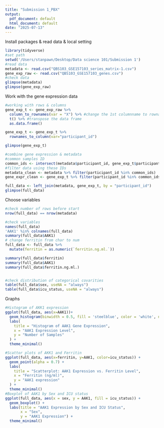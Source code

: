 ```yaml
---
title: "Submission 1_PBX"
output:
  pdf_document: default
  html_document: default
date: "2025-07-13"
---
```

Install packages & read data & local setting
```r
library(tidyverse)
#set path
setwd('/Users/stanpawn/Desktop/Data science 101/Submission 1')
#read data
metadata <- read.csv("QBS103_GSE157103_series_matrix-1.csv")
gene_exp_raw <- read.csv("QBS103_GSE157103_genes.csv")
#check data
glimpse(metadata)
glimpse(gene_exp_raw)

```
Work with the gene expression data
```r
#working with rows & columns
gene_exp_t <- gene_exp_raw %>%
  column_to_rownames(var = "X") %>% #change the 1st columnname to rowname
  t() %>% #transpose the data frame
  as.data.frame()

gene_exp_t <- gene_exp_t %>%
  rownames_to_column(var="participant_id")

glimpse(gene_exp_t)

#combine gene expression & metadata
#common samples ID
common_ids <- intersect(metadata$participant_id, gene_exp_t$participant_id)
#filter data using these IDs
metadata_clean <- metadata %>% filter(participant_id %in% common_ids)
gene_expr_clean <- gene_exp_t %>% filter(participant_id %in% common_ids)

full_data <- left_join(metadata, gene_exp_t, by = "participant_id")
glimpse(full_data)
```
Choose variables
```r
#check number of rows before start
nrow(full_data) == nrow(metadata)

#check variables
names(full_data)
'AAK1' %in% colnames(full_data)
summary(full_data$AAK1)
# change ferritin from char to num
full_data <- full_data %>%
  mutate(ferritin = as.numeric(`ferritin.ng.ml.`))

summary(full_data$ferritin)
summary(full_data$AAK1)
summary(full_data$ferritin.ng.ml.)


#check distribution of categorical covarities
table(full_data$sex, useNA = "always")
table(full_data$icu_status, useNA = "always")
```
Graphs
```r
#Histogram of AKK1 expression
ggplot(full_data, aes(x=AAK1))+
  geom_histogram(binwidth = 0.5, fill = 'steelblue', color = 'white', na.rm = TRUE) +
  labs(
    title = "Histogram of AAK1 Gene Expression",
    x = "AAK1 Expression Level",
    y = "Number of Samples"
  ) +
  theme_minimal()

#Scattor plots of AKK1 and Ferritin
ggplot(full_data, aes(x=ferritin, y=AAK1, color=icu_status)) +
  geom_point(alpha = 0.7) +
  labs(
    title = "Scatterplot: AAK1 Expression vs. Ferritin Level",
    x = "Ferritin (ng/ml)",
    y = "AAK1 expression"
  ) +
  theme_minimal()
#Boxplot of AAK1 by Sex and ICU status
ggplot(full_data, aes(x = sex, y = AAK1, fill = icu_status)) +
  geom_boxplot() +
  labs(title = "AAK1 Expression by Sex and ICU Status",
       x = "Sex",
       y = "AAK1 Expression") +
  theme_minimal()
```